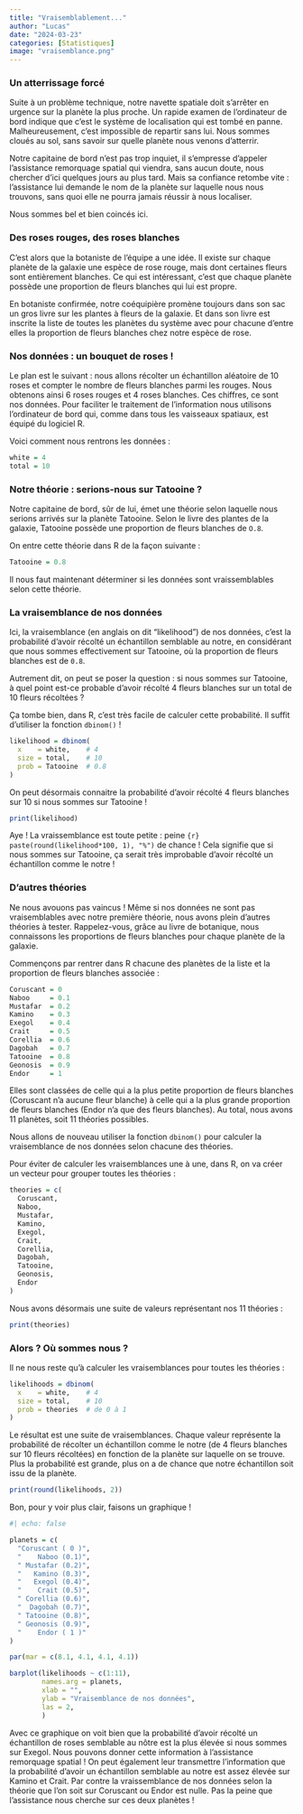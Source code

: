 ```yaml
---
title: "Vraisemblablement..."
author: "Lucas"
date: "2024-03-23"
categories: [Statistiques]
image: "vraisemblance.png"
---
```


### Un atterrissage forcé

Suite à un problème technique, notre navette spatiale doit s'arrêter en urgence sur la planète la plus proche. Un rapide examen de l'ordinateur de bord indique que c'est le système de localisation qui est tombé en panne. Malheureusement, c'est impossible de repartir sans lui. Nous sommes cloués au sol, sans savoir sur quelle planète nous venons d'atterrir.

Notre capitaine de bord n'est pas trop inquiet, il s'empresse d'appeler l'assistance remorquage spatial qui viendra, sans aucun doute, nous chercher d'ici quelques jours au plus tard. Mais sa confiance retombe vite : l'assistance lui demande le nom de la planète sur laquelle nous nous trouvons, sans quoi elle ne pourra jamais réussir à nous localiser.

Nous sommes bel et bien coincés ici.

### Des roses rouges, des roses blanches

C'est alors que la botaniste de l'équipe a une idée. Il existe sur chaque planète de la galaxie une espèce de rose rouge, mais dont certaines fleurs sont entièrement blanches. Ce qui est intéressant, c'est que chaque planète possède une proportion de fleurs blanches qui lui est propre.

En botaniste confirmée, notre coéquipière promène toujours dans son sac un gros livre sur les plantes à fleurs de la galaxie. Et dans son livre est inscrite la liste de toutes les planètes du système avec pour chacune d'entre elles la proportion de fleurs blanches chez notre espèce de rose.


### Nos données : un bouquet de roses !

Le plan est le suivant : nous allons récolter un échantillon aléatoire de 10 roses et compter le nombre de fleurs blanches parmi les rouges. Nous obtenons ainsi 6 roses rouges et 4 roses blanches. Ces chiffres, ce sont nos données. Pour faciliter le traitement de l'information nous utilisons l'ordinateur de bord qui, comme dans tous les vaisseaux spatiaux, est équipé du logiciel $\textsf{R}$.

Voici comment nous rentrons les données :

```r
white = 4
total = 10
```

### Notre théorie : serions-nous sur Tatooine ?

Notre capitaine de bord, sûr de lui, émet une théorie selon laquelle nous serions arrivés sur la planète Tatooine. Selon le livre des plantes de la galaxie, Tatooine possède une proportion de fleurs blanches de `O.8`.

On entre cette théorie dans $\textsf{R}$ de la façon suivante :

```r
Tatooine = 0.8
```

Il nous faut maintenant déterminer si les données sont vraissemblables selon cette théorie.

### La vraisemblance de nos données

Ici, la vraisemblance (en anglais on dit "likelihood") de nos données, c'est la probabilité d'avoir récolté un échantillon semblable au notre, en considérant que nous sommes effectivement sur Tatooine, où la proportion de fleurs blanches est de `0.8`.

Autrement dit, on peut se poser la question : si nous sommes sur Tatooine, à quel point est-ce probable d'avoir récolté 4 fleurs blanches sur un total de 10 fleurs récoltées ?

Ça tombe bien, dans $\textsf{R}$, c'est très facile de calculer cette probabilité. Il suffit d'utiliser la fonction `dbinom()` !

```r
likelihood = dbinom(
  x    = white,    # 4
  size = total,    # 10
  prob = Tatooine  # 0.8
)
```

On peut désormais connaitre la probabilité d'avoir récolté 4 fleurs blanches sur 10 si nous sommes sur Tatooine !

```r
print(likelihood)
```

Aye ! La vraissemblance est toute petite : peine `{r} paste(round(likelihood*100, 1), "%")` de chance ! Cela signifie que si nous sommes sur Tatooine, ça serait très improbable d'avoir récolté un échantillon comme le notre !

### D'autres théories

Ne nous avouons pas vaincus ! Même si nos données ne sont pas vraisemblables avec notre première théorie, nous avons plein d'autres théories à tester. Rappelez-vous, grâce au livre de botanique, nous connaissons les proportions de fleurs blanches pour chaque planète de la galaxie.

Commençons par rentrer dans $\textsf{R}$ chacune des planètes de la liste et la proportion de fleurs blanches associée :

```r
Coruscant = 0
Naboo     = 0.1
Mustafar  = 0.2
Kamino    = 0.3
Exegol    = 0.4
Crait     = 0.5
Corellia  = 0.6
Dagobah   = 0.7
Tatooine  = 0.8
Geonosis  = 0.9
Endor     = 1
```

Elles sont classées de celle qui a la plus petite proportion de fleurs blanches (Coruscant n'a aucune fleur blanche) à celle qui a la plus grande proportion de fleurs blanches (Endor n'a que des fleurs blanches). Au total, nous avons 11 planètes, soit 11 théories possibles.

Nous allons de nouveau utiliser la fonction `dbinom()` pour calculer la vraisemblance de nos données selon chacune des théories.

Pour éviter de calculer les vraisemblances une à une, dans $\textsf{R}$, on va créer un vecteur pour grouper toutes les théories :

```r
theories = c(
  Coruscant,
  Naboo,
  Mustafar,
  Kamino,
  Exegol,
  Crait,
  Corellia,
  Dagobah,
  Tatooine,
  Geonosis,
  Endor
)
```

Nous avons désormais une suite de valeurs représentant nos 11 théories :

```r
print(theories)
```

### Alors ? Où sommes nous ?

Il ne nous reste qu'à calculer les vraisemblances pour toutes les théories :

```r
likelihoods = dbinom(
  x    = white,    # 4
  size = total,    # 10
  prob = theories  # de 0 à 1
)
```

Le résultat est une suite de vraisemblances. Chaque valeur représente la probabilité de récolter un échantillon comme le notre (de 4 fleurs blanches sur 10 fleurs récoltées) en fonction de la planète sur laquelle on se trouve. Plus la probabilité est grande, plus on a de chance que notre échantillon soit issu de la planète.

```r
print(round(likelihoods, 2))
```

Bon, pour y voir plus clair, faisons un graphique !

```r
#| echo: false

planets = c(
  "Coruscant ( 0 )",
  "    Naboo (0.1)",
  " Mustafar (0.2)",
  "   Kamino (0.3)",
  "   Exegol (0.4)",
  "    Crait (0.5)",
  " Corellia (0.6)",
  "  Dagobah (0.7)",
  " Tatooine (0.8)",
  " Geonosis (0.9)",
  "    Endor ( 1 )"
)

par(mar = c(8.1, 4.1, 4.1, 4.1))

barplot(likelihoods ~ c(1:11),
        names.arg = planets,
        xlab = "",
        ylab = "Vraisemblance de nos données",
        las = 2,
        )
```

Avec ce graphique on voit bien que la probabilité d'avoir récolté un échantillon de roses semblable au nôtre est la plus élevée si nous sommes sur Exegol. Nous pouvons donner cette information à l'assistance remorquage spatial ! On peut également leur transmettre l'information que la probabilité d'avoir un échantillon semblable au notre est assez élevée sur Kamino et Crait. Par contre la vraissemblance de nos données selon la théorie que l'on soit sur Coruscant ou Endor est nulle. Pas la peine que l'assistance nous cherche sur ces deux planètes !
